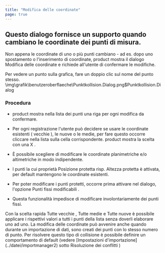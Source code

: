 ```yaml
---
title: "Modifica delle coordinate"
page: true
---
```

## Questo dialogo fornisce un supporto quando cambiano le coordinate dei punti di misura.

Non appena le coordinate di uno o pi&#249; punti cambiano - ad es. dopo uno spostamento o l&#39;inserimento di coordinate,  <Placeholder>product</Placeholder> mostra il dialogo  <Italic> Modifica delle coordinate </Italic>   e richiede all&#39;utente di confermare le modifiche.

<Success>
Per vedere un punto sulla grafica, fare un doppio clic sul nome del punto stesso.
</Success><Image>\img\grafik\benutzeroberflaeche\Punktkollision.Dialog.png$Punktkollision.Dialog</Image>

### Procedura


- <Placeholder>product</Placeholder> mostra nella <Italic> lista dei punti </Italic>  una riga per ogni modifica da confermare.

- Per ogni registrazione l&#39;utente pu&#242; decidere se usare le coordinate esistenti ( <Italic> vecchie </Italic> ), le nuove o le medie, per fare questo occorre cliccare nella lista sulla cella corrispondente. <Placeholder>product</Placeholder> mostra la scelta con una <Bold> X </Bold> .

- &#200; possibile scegliere di modificare le coordinate planimetriche e/o altimetriche in modo indipendente.



- I punti la cui propriet&#224; <Italic> Posizione protetta </Italic>  risp. <Italic> Altezza protetta </Italic>  &#232; attivata, per default mantengono le coordinate esistenti.

- Per poter modificare i punti protetti, occorre prima attivare nel dialogo, l&#39;opzione <Italic> Punti fissi modificabili </Italic> .

- Questa funzionalit&#224; impedisce di modificare involontariamente dei punti fissi.






<Success>
Con la scelta rapida  <Border>Tutte vecchie</Border> ,  <Border>Tutte medie</Border>  e  <Border>Tutte nuove</Border>  &#232; possibile applicare i rispettivi valori a tutti i punti della lista senza doverli elaborare uno ad uno.
</Success>

<Success>
La modifica delle coordinate pu&#242; avvenire anche quando durante un importazione di dati, sono creati dei punti con lo stesso numero di punto. Per risolvere questo tipo di collisione &#232; possibile definire un comportamento di default (vedere [Impostazioni d&#39;importazione](../datei/importmanager2)
 sotto  <Bold> Risoluzione dei conflitti </Bold> )
</Success>
